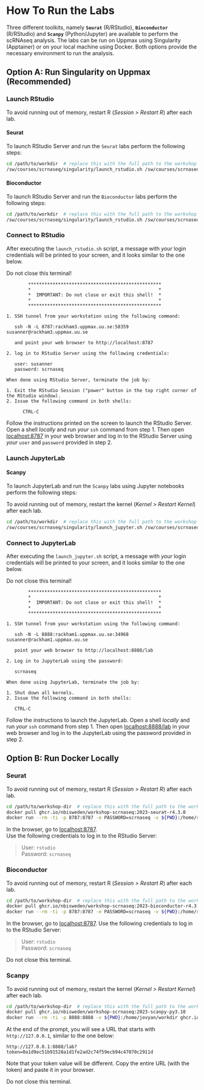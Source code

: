 # How To Run the Labs

Three different toolkits, namely **`Seurat`** (R/RStudio), **`Bioconductor`** (R/RStudio) and **`Scanpy`** (Python/Jupyter) are available to perform the scRNAseq analysis. The labs can be run on Uppmax using Singularity (Apptainer) or on your local machine using Docker. Both options provide the necessary environment to run the analysis.

## **Option A:** Run Singularity on Uppmax (Recommended)

### Launch RStudio

::: {.callout-tip}
To avoid running out of memory, restart R (_Session > Restart R_) after each lab.
:::


#### Seurat

To launch RStudio Server and run the `Seurat` labs perform the following steps:

```bash
cd /path/to/workdir  # replace this with the full path to the workshop folder
/sw/courses/scrnaseq/singularity/launch_rstudio.sh /sw/courses/scrnaseq/singularity/2023-seurat-r4.3.0.sif
```

#### Bioconductor

To launch RStudio Server and run the `Bioconductor` labs perform the following steps:

```bash
cd /path/to/workdir  # replace this with the full path to the workshop folder
/sw/courses/scrnaseq/singularity/launch_rstudio.sh /sw/courses/scrnaseq/singularity/2023-bioconductor-r4.3.0.sif
```

### Connect to RStudio

After executing the `launch_rstudio.sh` script, a message with *your* login credentials will be printed to your screen, and it looks similar to the one below.

::: {.callout-important}
Do not close this terminal!
:::

```
        *************************************************
        *                                               *
        *  IMPORTANT: Do not close or exit this shell!  *
        *                                               *
        *************************************************

1. SSH tunnel from your workstation using the following command:

   ssh -N -L 8787:rackham3.uppmax.uu.se:58359 susanner@rackham3.uppmax.uu.se

   and point your web browser to http://localhost:8787

2. log in to RStudio Server using the following credentials:

   user: susanner
   password: scrnaseq

When done using RStudio Server, terminate the job by:

1. Exit the RStudio Session ("power" button in the top right corner of the RStudio window).
2. Issue the following command in both shells:

      CTRL-C
```

Follow the instructions printed on the screen to launch the RStudio Server. Open a shell *locally* and run *your* `ssh` command from step 1. Then open [localhost:8787](localhost:8787) in your web browser and log in to the RStudio Server using *your* `user` and `password` provided in step 2.

### Launch JupyterLab

#### Scanpy

To launch JupyterLab and run the `Scanpy` labs using Jupyter notebooks perform the following steps:

::: {.callout-tip}
To avoid running out of memory, restart the kernel (_Kernel > Restart Kernel_) after each lab.
:::

```bash
cd /path/to/workdir  # replace this with the full path to the workshop folder
/sw/courses/scrnaseq/singularity/launch_jupyter.sh /sw/courses/scrnaseq/singularity/2023-scanpy-py3.10.sif
```

### Connect to JupyterLab

After executing the `launch_jupyter.sh` script, a message with *your* login credentials will be printed to your screen, and it looks similar to the one below.

::: {.callout-important}
Do not close this terminal!
:::

```
        *************************************************
        *                                               *
        *  IMPORTANT: Do not close or exit this shell!  *
        *                                               *
        *************************************************

1. SSH tunnel from your workstation using the following command:

   ssh -N -L 8888:rackham1.uppmax.uu.se:34968 susanner@rackham1.uppmax.uu.se

   point your web browser to http://localhost:8888/lab

2. Log in to JupyterLab using the password:

   scrnaseq

When done using JupyterLab, terminate the job by:

1. Shut down all kernels.
2. Issue the following command in both shells:

   CTRL-C
```

Follow the instructions to launch the JupyterLab. Open a shell *locally* and run *your* `ssh` command from step 1. Then open [localhost:8888/lab](localhost:8888/lab) in your web browser and log in to the JupyterLab using the password provided in step 2.


## **Option B:** Run Docker Locally

### Seurat

::: {.callout-tip}
To avoid running out of memory, restart R (_Session > Restart R_) after each lab.
:::

```bash
cd /path/to/workshop-dir  # replace this with the full path to the workshop folder
docker pull ghcr.io/nbisweden/workshop-scrnaseq:2023-seurat-r4.3.0
docker run --rm -ti -p 8787:8787 -e PASSWORD=scrnaseq -v ${PWD}:/home/rstudio/workdir ghcr.io/nbisweden/workshop-scrnaseq:2023-seurat-r4.3.0
```

In the browser, go to [localhost:8787](localhost:8787).  
Use the following credentials to log in to the RStudio Server:  

> User: `rstudio`  
> Password: `scrnaseq`

### Bioconductor

::: {.callout-tip}
To avoid running out of memory, restart R (_Session > Restart R_) after each lab.
:::

```bash
cd /path/to/workshop-dir  # replace this with the full path to the workshop folder
docker pull ghcr.io/nbisweden/workshop-scrnaseq:2023-bioconductor-r4.3.0
docker run --rm -ti -p 8787:8787 -e PASSWORD=scrnaseq -v ${PWD}:/home/rstudio/workdir ghcr.io/nbisweden/workshop-scrnaseq:2023-bioconductor-r4.3.0
```

In the browser, go to [localhost:8787](localhost:8787). Use the following credentials to log in to the RStudio Server:  

> User: `rstudio`  
> Password: `scrnaseq`

::: {.callout-important}
Do not close this terminal.
:::


### Scanpy

::: {.callout-tip}
To avoid running out of memory, restart the kernel (_Kernel > Restart Kernel_) after each lab.
:::

```bash
cd /path/to/workshop-dir  # replace this with the full path to the workshop folder
docker pull ghcr.io/nbisweden/workshop-scrnaseq:2023-scanpy-py3.10
docker run --rm -ti -p 8888:8888 -v ${PWD}:/home/jovyan/workdir ghcr.io/nbisweden/workshop-scrnaseq:2023-scanpy-py3.10
```

At the end of the prompt, you will see a URL that starts with `http://127.0.0.1`, similar to the one below:

```
http://127.0.0.1:8888/lab?token=0a1d9ec51b91528a1d1fe2ad2c74f59ecb94c47070c2911d
```

Note that your token value will be different. Copy the entire URL (with the token) and paste it in your browser. 

::: {.callout-important}
Do not close this terminal.
:::
